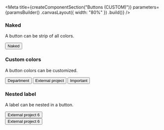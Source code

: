 
<Meta
    title={createComponentSection("Buttons (CUSTOM)")}
    parameters={paramsBuilder()
        .canvasLayout({ width: "80%" })
        .build()}
/>

### Naked

A button can be strip of all colors.

<Preview>
    <Story name="naked">
        <Button naked>Naked</Button>
    </Story>
</Preview>

### Custom colors

A button colors can be customized.

<Preview>
    <Story name="custom colors">
        <div className="flex">
            <Button naked style={{ backgroundColor: "#FFF6E7", color: "var(--marine-500)", border: "1px solid #FEE9C3" }}>Department</Button>
            <Button naked style={{ backgroundColor: "#E4F2FF", color: "var(--marine-500)", border: "1px solid #BCE0FF" }}>External project</Button>
            <Button naked style={{ backgroundColor: "#EFF6F6", color: "var(--marine-500)", border: "1px solid #D6E9E9" }}>Important</Button>
        </div>
    </Story>
</Preview>

### Nested label

A label can be nested in a button.

<Preview>
    <Story name="nested label">
        <div>
            <div>
                <Button basic>
                    <span className="mr2">External project</span>
                    <Label size="tiny" color="black">6</Label>
                </Button>
            </div>
            <div>
                <Button basic fluid>
                    <div className="flex items-center tl">
                        <span className="flex-grow-1">External project</span>
                        <Label size="tiny" color="black">6</Label>
                    </div>
                </Button>
            </div>
        </div>
    </Story>
</Preview>
